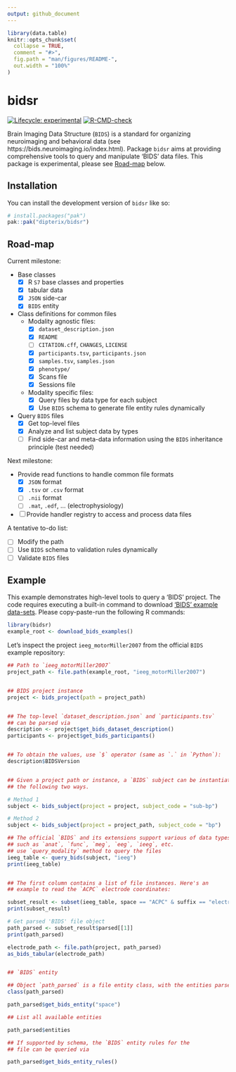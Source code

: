 ```yaml
---
output: github_document
---
```


<!-- README.md is generated from README.Rmd. Please edit that file -->

```r
library(data.table)
knitr::opts_chunk$set(
  collapse = TRUE,
  comment = "#>",
  fig.path = "man/figures/README-",
  out.width = "100%"
)
```


# bidsr

<!-- badges: start -->
[![Lifecycle: experimental](https://img.shields.io/badge/lifecycle-experimental-orange.svg)](https://lifecycle.r-lib.org/articles/stages.html#experimental)
[![R-CMD-check](https://github.com/dipterix/bidsr/actions/workflows/R-CMD-check.yaml/badge.svg)](https://github.com/dipterix/bidsr/actions/workflows/R-CMD-check.yaml)
<!-- badges: end -->

Brain Imaging Data Structure (`BIDS`) is a standard for organizing neuroimaging and behavioral data (see https://bids.neuroimaging.io/index.html). 
Package `bidsr` aims at providing comprehensive tools to query and manipulate 'BIDS' data files. 
This package is experimental, please see [Road-map](#road-map) below.

## Installation

You can install the development version of `bidsr` like so:

``` r
# install.packages("pak")
pak::pak("dipterix/bidsr")
```

## Road-map

Current milestone:

* Base classes
  - [X] R `S7` base classes and properties
  - [X] tabular data
  - [X] `JSON` side-car
  - [X] `BIDS` entity
* Class definitions for common files
  - Modality agnostic files:
    * [X] `dataset_description.json`
    * [X] `README`
    * [ ] `CITATION.cff`, `CHANGES`, `LICENSE`
    * [X] `participants.tsv`, `participants.json`
    * [X] `samples.tsv`, `samples.json`
    * [X] `phenotype/`
    * [X] Scans file
    * [X] Sessions file
  - Modality specific files:
    * [X] Query files by data type for each subject
    * [X] Use `BIDS` schema to generate file entity rules dynamically
* Query `BIDS` files
  - [X] Get top-level files
  - [X] Analyze and list subject data by types
  - [ ] Find side-car and meta-data information using the `BIDS` inheritance principle (test needed)

Next milestone:

* Provide read functions to handle common file formats
  - [X] `JSON` format
  - [X] `.tsv` or `.csv` format
  - [ ] `.nii` format
  - [ ] `.mat`, `.edf`, ... (electrophysiology)
* [ ] Provide handler registry to access and process data files

A tentative to-do list:    

* [ ] Modify the path
* [ ] Use `BIDS` schema to validation rules dynamically
* [ ] Validate `BIDS` files

## Example

This example demonstrates high-level tools to query a 'BIDS' project. 
The code requires executing a built-in command to download ['BIDS' example data-sets](https://github.com/bids-standard/bids-examples). 
Please copy-paste-run the following R commands:

```r
library(bidsr)
example_root <- download_bids_examples()
```

Let's inspect the project `ieeg_motorMiller2007` from the official `BIDS` example repository:

```r
## Path to `ieeg_motorMiller2007`
project_path <- file.path(example_root, "ieeg_motorMiller2007")


## BIDS project instance
project <- bids_project(path = project_path)


## The top-level `dataset_description.json` and `participants.tsv` 
## can be parsed via
description <- project$get_bids_dataset_description()
participants <- project$get_bids_participants()


## To obtain the values, use `$` operator (same as `.` in `Python`):
description$BIDSVersion


## Given a project path or instance, a `BIDS` subject can be instantiated via 
## the following two ways. 

# Method 1
subject <- bids_subject(project = project, subject_code = "sub-bp")

# Method 2
subject <- bids_subject(project = project_path, subject_code = "bp")

## The official `BIDS` and its extensions support various of data types, 
## such as `anat`, `func`, `meg`, `eeg`, `ieeg`, etc. 
## use `query_modality` method to query the files
ieeg_table <- query_bids(subject, "ieeg")
print(ieeg_table)


## The first column contains a list of file instances. Here's an 
## example to read the `ACPC` electrode coordinates:

subset_result <- subset(ieeg_table, space == "ACPC" & suffix == "electrodes")
print(subset_result)

# Get parsed 'BIDS' file object
path_parsed <- subset_result$parsed[[1]]
print(path_parsed)

electrode_path <- file.path(project, path_parsed)
as_bids_tabular(electrode_path)


## `BIDS` entity

## Object `path_parsed` is a file entity class, with the entities parsed
class(path_parsed)

path_parsed$get_bids_entity("space")

## List all available entities

path_parsed$entities

## If supported by schema, the `BIDS` entity rules for the 
## file can be queried via

path_parsed$get_bids_entity_rules()
```




